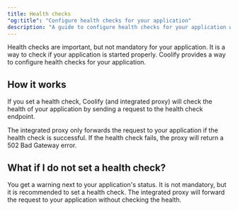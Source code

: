 ```yaml
---
title: Health checks
"og:title": "Configure health checks for your application"
description: "A guide to configure health checks for your application with Coolify."
---
```


Health checks are important, but not mandatory for your application. It is a way to check if your application is started properly. Coolify provides a way to configure health checks for your application.

## How it works

If you set a health check, Coolify (and integrated proxy) will check the health of your application by sending a request to the health check endpoint.

The integrated proxy only forwards the request to your application if the health check is successful. If the health check fails, the proxy will return a 502 Bad Gateway error.

## What if I do not set a health check?

You get a warning next to your application's status. It is not mandatory, but it is recommended to set a health check.
The integrated proxy will forward the request to your application without checking the health.
